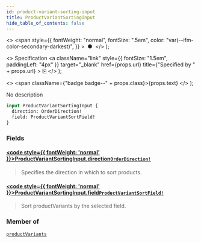 ```yaml
---
id: product-variant-sorting-input
title: ProductVariantSortingInput
hide_table_of_contents: false
---
```


  <>
    <span
      style={{
        fontWeight: "normal",
        fontSize: ".5em",
        color: "var(--ifm-color-secondary-darkest)",
      }}
    >
      &nbsp;●&nbsp;
    </span>
  </>
);

  <>
    Specification
    <a
      className="link"
      style={{ fontSize: "1.5em", paddingLeft: "4px" }}
      target="\_blank"
      href={props.url}
      title={"Specified by " + props.url}
    >
      ⎘
    </a>
  </>
);

  <>
    <span className={"badge badge--" + props.class}>{props.text}</span>
  </>
);

No description

```graphql
input ProductVariantSortingInput {
  direction: OrderDirection!
  field: ProductVariantSortField!
}
```

### Fields

#### [<code style={{ fontWeight: 'normal' }}>ProductVariantSortingInput.<b>direction</b></code>](#)<Bullet />[`OrderDirection!`](../../../api-reference/miscellaneous/enums/order-direction) <Badge class="secondary" text="non-null"/> <Badge class="secondary" text="enum"/> <Badge class="secondary" text="miscellaneous"/>

> Specifies the direction in which to sort products.

#### [<code style={{ fontWeight: 'normal' }}>ProductVariantSortingInput.<b>field</b></code>](#)<Bullet />[`ProductVariantSortField!`](../../../api-reference/products/enums/product-variant-sort-field) <Badge class="secondary" text="non-null"/> <Badge class="secondary" text="enum"/> <Badge class="secondary" text="products"/>

> Sort productVariants by the selected field.

### Member of

[`productVariants`](../../../api-reference/products/queries/product-variants) <Badge class="secondary" text="query"/>
